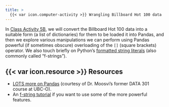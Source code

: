 ```yaml
---
title: >
  {{< var icon.computer-activity >}} Wrangling Billboard Hot 100 data
---
```


In [Class Activity 5B]({{< var course.prairielearn >}}/assessment/2495518), we will convert the Billboard Hot 100 data into a suitable form (a list of dictionaries) for them to be loaded it into Pandas, and then we explore various manipulations we can perform using Pandas powerful (if sometimes obscure) overloading of the `[]` (square brackets) operator.
We also touch briefly on Python's [formatted string literals](https://docs.python.org/3/tutorial/inputoutput.html#tut-f-strings) (also commonly called "f-strings").

## {{< var icon.resource >}} Resources

-   [LOTS more on Pandas](https://firas.moosvi.com/courses/data301/2022_WT2/notes/week05/Class5A/Class5A.html) (courtesy of Dr. Moosvi's former DATA 301 course at UBC-O).
-   An [f-string tutorial](https://www.datacamp.com/tutorial/python-f-string) if you want to use some of the more powerful features.
